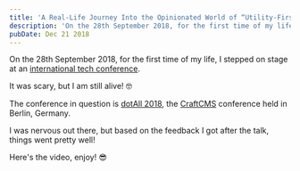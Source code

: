 ```yaml
---
title: 'A Real-Life Journey Into the Opinionated World of “Utility-First” CSS'
description: 'On the 28th September 2018, for the first time of my life, I stepped on stage at an international tech conference. It was scary, but I am still alive! 🤓'
pubDate: Dec 21 2018
---
```



<IntroText>
  
On the 28th September 2018, for the first time of my life, I stepped on stage at an <a href="https://dotall.com/simon-vrachliotis">international tech conference</a>.

It was scary, but I am still alive! 🤓

</IntroText>

The conference in question is [dotAll 2018](http://dotall.com/simon-vrachliotis), the [CraftCMS](https://simonswiss.com/talks/CraftCMS) conference held in Berlin, Germany.

I was nervous out there, but based on the feedback I got after the talk, things went pretty well!

Here's the video, enjoy! 😎

<VimeoVideo id="294976504" />
